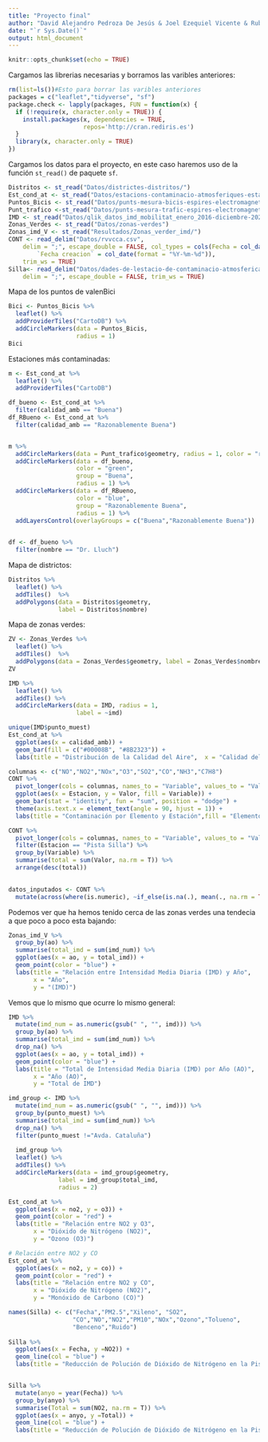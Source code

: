 ```yaml
---
title: "Proyecto final"
author: "David Alejandro Pedroza De Jesús & Joel Ezequiel Vicente & Ruben Peña Sanchez"
date: "`r Sys.Date()`"
output: html_document
---
```


```r
knitr::opts_chunk$set(echo = TRUE)
```


Cargamos las librerias necesarias y borramos las varibles anteriores:

```r
rm(list=ls())#Esto para borrar las varibles anteriores
packages = c("leaflet","tidyverse", "sf")
package.check <- lapply(packages, FUN = function(x) {
  if (!require(x, character.only = TRUE)) {
    install.packages(x, dependencies = TRUE,
                     repos='http://cran.rediris.es')
  }
  library(x, character.only = TRUE)
})
```

Cargamos los datos para el proyecto, en este caso haremos uso de la función `st_read()` de paquete `sf`.

```r
Distritos <- st_read("Datos/districtes-distritos/") 
Est_cond_at <- st_read("Datos/estacions-contaminacio-atmosferiques-estaciones-contaminacion-atmosfericas/")
Puntos_Bicis <- st_read("Datos/punts-mesura-bicis-espires-electromagnetiques-puntos-medida-bicis-espiras-electr/")
Punt_trafico <-st_read("Datos/punts-mesura-trafic-espires-electromagnetiques-puntos-medida-trafico-espiras-ele")
IMD <- st_read("Datos/qlik_datos_imd_mobilitat_enero_2016-diciembre-2022_coord")
Zonas_Verdes <- st_read("Datos/zonas-verdes")
Zonas_imd_V <- st_read("Resultados/Zonas_verder_imd/")
CONT <- read_delim("Datos/rvvcca.csv", 
    delim = ";", escape_double = FALSE, col_types = cols(Fecha = col_date(format = "%Y-%m-%d"), 
        `Fecha creacion` = col_date(format = "%Y-%m-%d")), 
    trim_ws = TRUE)
Silla<- read_delim("Datos/dades-de-lestacio-de-contaminacio-atmosferica-de-pista-de-silla-4a.csv", 
    delim = ";", escape_double = FALSE, trim_ws = TRUE)
```

Mapa de los puntos de valenBici

```r
Bici <- Puntos_Bicis %>%
  leaflet() %>%
  addProviderTiles("CartoDB") %>%
  addCircleMarkers(data = Puntos_Bicis,
                   radius = 1)
Bici
```

Estaciones más contaminadas:

```r

m <- Est_cond_at %>%
  leaflet() %>%  
  addProviderTiles("CartoDB") 

df_bueno <- Est_cond_at %>%
  filter(calidad_amb == "Buena")
df_RBueno <- Est_cond_at %>%
  filter(calidad_amb == "Razonablemente Buena")


m %>%
  addCircleMarkers(data = Punt_trafico$geometry, radius = 1, color = "red") %>%
  addCircleMarkers(data = df_bueno,
                   color = "green",
                   group = "Buena",
                   radius = 1) %>%
  addCircleMarkers(data = df_RBueno,
                   color = "blue",
                   group = "Razonablemente Buena",
                   radius = 1) %>%
  addLayersControl(overlayGroups = c("Buena","Razonablemente Buena"))
  

```
```r
df <- df_bueno %>%
  filter(nombre == "Dr. Lluch") 
```

Mapa de districtos: 

```r
Distritos %>%
  leaflet() %>%
  addTiles()  %>%  
  addPolygons(data = Distritos$geometry, 
              label = Distritos$nombre)
```

Mapa de zonas verdes:

```r
ZV <- Zonas_Verdes %>%
  leaflet() %>%
  addTiles()  %>%  
  addPolygons(data = Zonas_Verdes$geometry, label = Zonas_Verdes$nombre)
ZV
```


```r
IMD %>%
  leaflet() %>% 
  addTiles() %>%
  addCircleMarkers(data = IMD, radius = 1, 
                   label = ~imd)
```

```r
unique(IMD$punto_muest)
Est_cond_at %>% 
  ggplot(aes(x = calidad_amb)) +
  geom_bar(fill = c("#00008B", "#8B2323")) +
  labs(title = "Distribución de la Calidad del Aire",  x = "Calidad del Aire", y = "Numero de Estaciones ") 
```


```r
columnas <- c("NO","NO2","NOx","O3","SO2","CO","NH3","C7H8")
CONT %>%
  pivot_longer(cols = columnas, names_to = "Variable", values_to = "Valor" ) %>%
  ggplot(aes(x = Estacion, y = Valor, fill = Variable)) +
  geom_bar(stat = "identity", fun = "sum", position = "dodge") +
  theme(axis.text.x = element_text(angle = 90, hjust = 1)) +
  labs(title = "Contaminación por Elemento y Estación",fill = "Elemento")
```

```r
CONT %>%
  pivot_longer(cols = columnas, names_to = "Variable", values_to = "Valor" ) %>% 
  filter(Estacion == "Pista Silla") %>%
  group_by(Variable) %>%
  summarise(total = sum(Valor, na.rm = T)) %>%
  arrange(desc(total))
  
```

```r
datos_inputados <- CONT %>%
  mutate(across(where(is.numeric), ~if_else(is.na(.), mean(., na.rm = TRUE), .)))

```

Podemos ver que ha hemos tenido cerca de las zonas verdes una tendecia a que poco a poco esta bajando:

```r


Zonas_imd_V %>%
  group_by(ao) %>%
  summarise(total_imd = sum(imd_num)) %>%
  ggplot(aes(x = ao, y = total_imd)) +
  geom_point(color = "blue") +
  labs(title = "Relación entre Intensidad Media Diaria (IMD) y Año",
       x = "Año",
       y = "(IMD)")

```
Vemos que lo mismo que ocurre lo mismo general:
```r


IMD %>%
  mutate(imd_num = as.numeric(gsub(" ", "", imd))) %>%
  group_by(ao) %>%
  summarise(total_imd = sum(imd_num)) %>%
  drop_na() %>%
  ggplot(aes(x = ao, y = total_imd)) +
  geom_point(color = "blue") +
  labs(title = "Total de Intensidad Media Diaria (IMD) por Año (AO)",
       x = "Año (AO)",
       y = "Total de IMD") 

```


```r
imd_group <- IMD %>%
  mutate(imd_num = as.numeric(gsub(" ", "", imd))) %>%
  group_by(punto_muest) %>%
  summarise(total_imd = sum(imd_num)) %>%
  drop_na() %>%
  filter(punto_muest !="Avda. Cataluña")
  
  imd_group %>%
  leaflet() %>% 
  addTiles() %>%
  addCircleMarkers(data = imd_group$geometry, 
              label = imd_group$total_imd, 
              radius = 2)

```



```r
Est_cond_at %>%
  ggplot(aes(x = no2, y = o3)) +
  geom_point(color = "red") +
  labs(title = "Relación entre NO2 y O3",
       x = "Dióxido de Nitrógeno (NO2)",
       y = "Ozono (O3)")

# Relación entre NO2 y CO
Est_cond_at %>%
  ggplot(aes(x = no2, y = co)) +
  geom_point(color = "red") +
  labs(title = "Relación entre NO2 y CO",
       x = "Dióxido de Nitrógeno (NO2)",
       y = "Monóxido de Carbono (CO)")


```

```r
names(Silla) <- c("Fecha","PM2.5","Xileno", "SO2",
                  "CO","NO","NO2","PM10","NOx","Ozono","Tolueno", 
                  "Benceno","Ruido")
 
Silla %>%
  ggplot(aes(x = Fecha, y =NO2)) +
  geom_line(col = "blue") +
  labs(title = "Reducción de Polución de Dióxido de Nitrógeno en la Pista Silla esta decada",y = "Dióxido de Nitrógeno (NO2)")


Silla %>%
  mutate(anyo = year(Fecha)) %>%
  group_by(anyo) %>%
  summarise(Total = sum(NO2, na.rm = T)) %>%
  ggplot(aes(x = anyo, y =Total)) +
  geom_line(col = "blue") +
  labs(title = "Reducción de Polución de Dióxido de Nitrógeno en la Pista Silla esta decada",y = "Dióxido de Nitrógeno (NO2)") + xlab("Año")

```











